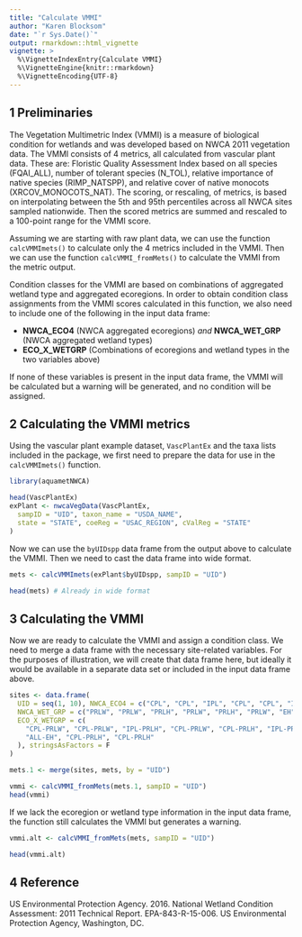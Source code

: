 ```yaml
---
title: "Calculate VMMI"
author: "Karen Blocksom"
date: "`r Sys.Date()`"
output: rmarkdown::html_vignette
vignette: >
  %\VignetteIndexEntry{Calculate VMMI}
  %\VignetteEngine{knitr::rmarkdown}
  %\VignetteEncoding{UTF-8}
---
```


## 1 Preliminaries

The Vegetation Multimetric Index (VMMI) is a measure of biological condition for wetlands and was developed based on NWCA 2011 vegetation data. The VMMI consists of 4 metrics, all calculated from vascular plant data. These are: Floristic Quality Assessment Index based on all species (FQAI\_ALL), number of tolerant species (N\_TOL), relative importance of native species (RIMP\_NATSPP), and relative cover of native monocots (XRCOV\_MONOCOTS\_NAT). The scoring, or rescaling, of metrics, is based on interpolating between the 5th and 95th percentiles across all NWCA sites sampled nationwide. Then the scored metrics are summed and rescaled to a 100-point range for the VMMI score. 

Assuming we are starting with raw plant data, we can use the function `calcVMMImets()` to calculate only the 4 metrics included in the VMMI. Then we can use the function `calcVMMI_fromMets()` to calculate the VMMI from the metric output. 

Condition classes for the VMMI are based on combinations of aggregated wetland type and aggregated ecoregions. In order to obtain condition class assignments from the VMMI scores calculated in this function, we also need to include one of the following in the input data frame: 
        
- **NWCA_ECO4** (NWCA aggregated ecoregions) *and* **NWCA_WET_GRP** (NWCA aggregated wetland types)
- **ECO_X_WETGRP** (Combinations of ecoregions and wetland types in the two variables above)

If none of these variables is present in the input data frame, the VMMI will be calculated but a warning will be generated, and no condition will be assigned.

## 2 Calculating the VMMI metrics
Using the vascular plant example dataset, `VascPlantEx` and the taxa lists included in the package, we first need to prepare the data for use in the `calcVMMImets()` function. 

```r
library(aquametNWCA)

head(VascPlantEx)
exPlant <- nwcaVegData(VascPlantEx,
  sampID = "UID", taxon_name = "USDA_NAME",
  state = "STATE", coeReg = "USAC_REGION", cValReg = "STATE"
)
```

Now we can use the `byUIDspp` data frame from the output above to calculate the VMMI. Then we need to cast the data frame into wide format.
```r
mets <- calcVMMImets(exPlant$byUIDspp, sampID = "UID")

head(mets) # Already in wide format
```
## 3 Calculating the VMMI
Now we are ready to calculate the VMMI and assign a condition class. We need to merge a data frame with the necessary site-related variables. For the purposes of illustration, we will create that data frame here, but ideally it would be available in a separate data set or included in the input data frame above.
```r
sites <- data.frame(
  UID = seq(1, 10), NWCA_ECO4 = c("CPL", "CPL", "IPL", "CPL", "CPL", "IPL", "CPL", "CPL", "CPL", "CPL"),
  NWCA_WET_GRP = c("PRLW", "PRLW", "PRLH", "PRLW", "PRLH", "PRLW", "EH", "EH", "PRLH", "PRLH"),
  ECO_X_WETGRP = c(
    "CPL-PRLW", "CPL-PRLW", "IPL-PRLH", "CPL-PRLW", "CPL-PRLH", "IPL-PRLW", "ALL-EH",
    "ALL-EH", "CPL-PRLH", "CPL-PRLH"
  ), stringsAsFactors = F
)

mets.1 <- merge(sites, mets, by = "UID")

vmmi <- calcVMMI_fromMets(mets.1, sampID = "UID")
head(vmmi)
```
If we lack the ecoregion or wetland type information in the input data frame, the function still calculates the VMMI but generates 
a warning.
```r
vmmi.alt <- calcVMMI_fromMets(mets, sampID = "UID")

head(vmmi.alt)
```


## 4 Reference
US Environmental Protection Agency. 2016. National Wetland Condition 
Assessment: 2011 Technical Report. EPA-843-R-15-006. US Environmental 
Protection Agency, Washington, DC.
